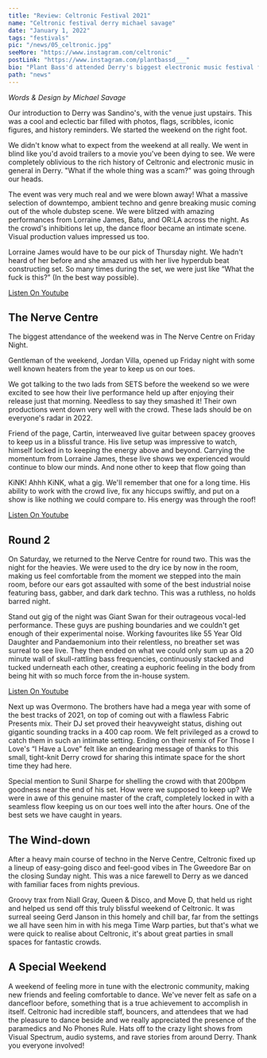 ---
title: "Review: Celtronic Festival 2021"
name: "Celtronic festival derry michael savage"
date: "January 1, 2022"
tags: "festivals"
pic: "/news/05_celtronic.jpg"
seeMore: "https://www.instagram.com/celtronic"
postLink: "https://www.instagram.com/plantbassd___"
bio: "Plant Bass'd attended Derry's biggest electronic music festival from 9th - 12th December"
path: "news"
---

<p className="smallText">
  <i>Words & Design by Michael Savage</i>
</p>

Our introduction to Derry was Sandino's, with the venue just upstairs. This was a cool and eclectic bar filled with photos, flags, scribbles, iconic figures, and history reminders. We started the weekend on the right foot.

We didn't know what to expect from the weekend at all really. We went in blind like you'd avoid trailers to a movie you've been dying to see. We were completely oblivious to the rich history of Celtronic and electronic music in general in Derry. "What if the whole thing was a scam?" was going through our heads.

The event was very much real and we were blown away! What a massive selection of downtempo, ambient techno and genre breaking music coming out of the whole dubstep scene. We were blitzed with amazing performances from Lorraine James, Batu, and OR:LA across the night. As the crowd's inhibitions let up, the dance floor became an intimate scene. Visual production values impressed us too.

Lorraine James would have to be our pick of Thursday night. We hadn't heard of her before and she amazed us with her live hyperdub beat constructing set. So many times during the set, we were just like “What the fuck is this?” (In the best way possible).

<div className="imgContainer">
  <a href="https://www.youtube.com/watch?v=QnvxRT9nUbc" rel="noopener noreferrer" target="_blank">
    <Picture src="/news/05_loraine-james.jpg" alt="loraine james press photo" size={1200} />
    <div className="youtubeOverlay">
      <div className="textToDisplay">Listen On Youtube</div>
    </div>
  </a>
</div>

## The Nerve Centre

The biggest attendance of the weekend was in The Nerve Centre on Friday Night.

Gentleman of the weekend, Jordan Villa, opened up Friday night with some well known heaters from the year to keep us on our toes.

We got talking to the two lads from SETS before the weekend so we were excited to see how their live performance held up after enjoying their release just that morning. Needless to say they smashed it! Their own productions went down very well with the crowd. These lads should be on everyone's radar in 2022.

Friend of the page, Cartin, interweaved live guitar between spacey grooves to keep us in a blissful trance. His live setup was impressive to watch, himself locked in to keeping the energy above and beyond. Carrying the momentum from Lorraine James, these live shows we experienced would continue to blow our minds. And none other to keep that flow going than

KiNK! Ahhh KiNK, what a gig. We'll remember that one for a long time. His ability to work with the crowd live, fix any hiccups swiftly, and put on a show is like nothing we could compare to. His energy was through the roof!

<div className="imgContainer">
  <a
    href="https://www.youtube.com/watch?v=FUtaPNY98A0&t=1681s"
    rel="noopener noreferrer"
    target="_blank"
  >
    <Picture src="/news/05_kink.jpg" alt="photo of KiNk" size={1200} />
    <div className="youtubeOverlay">
      <div className="textToDisplay">Listen On Youtube</div>
    </div>
  </a>
</div>

## Round 2

On Saturday, we returned to the Nerve Centre for round two. This was the night for the heavies. We were used to the dry ice by now in the room, making us feel comfortable from the moment we stepped into the main room, before our ears got assaulted with some of the best industrial noise featuring bass, gabber, and dark dark techno. This was a ruthless, no holds barred night.

Stand out gig of the night was Giant Swan for their outrageous vocal-led performance. These guys are pushing boundaries and we couldn't get enough of their experimental noise. Working favourites like 55 Year Old Daughter and Pandaemonium into their relentless, no breather set was surreal to see live. They then ended on what we could only sum up as a 20 minute wall of skull-rattling bass frequencies, continuously stacked and tucked underneath each other, creating a euphoric feeling in the body from being hit with so much force from the in-house system.

<div className="imgContainer">
  <a href="https://www.youtube.com/watch?v=53SR5UNOpAI" rel="noopener noreferrer" target="_blank">
    <Picture src="/news/05_giant-swan.jpg" alt="photo of Giant Swan" size={1200} />
    <div className="youtubeOverlay">
      <div className="textToDisplay">Listen On Youtube</div>
    </div>
  </a>
</div>

Next up was Overmono. The brothers have had a mega year with some of the best tracks of 2021, on top of coming out with a flawless Fabric Presents mix. Their DJ set proved their heavyweight status, dishing out gigantic sounding tracks in a 400 cap room. We felt privileged as a crowd to catch them in such an intimate setting. Ending on their remix of For Those I Love's “I Have a Love” felt like an endearing message of thanks to this small, tight-knit Derry crowd for sharing this intimate space for the short time they had here.

Special mention to Sunil Sharpe for shelling the crowd with that 200bpm goodness near the end of his set. How were we supposed to keep up? We were in awe of this genuine master of the craft, completely locked in with a seamless flow keeping us on our toes well into the after hours. One of the best sets we have caught in years.

## The Wind-down

After a heavy main course of techno in the Nerve Centre, Celtronic fixed up a lineup of easy-going disco and feel-good vibes in The Gweedore Bar on the closing Sunday night. This was a nice farewell to Derry as we danced with familiar faces from nights previous.

Groovy trax from Niall Gray, Queen & Disco, and Move D, that held us right and helped us send off this truly blissful weekend of Celtronic. It was surreal seeing Gerd Janson in this homely and chill bar, far from the settings we all have seen him in with his mega Time Warp parties, but that's what we were quick to realise about Celtronic, it's about great parties in small spaces for fantastic crowds.

## A Special Weekend

A weekend of feeling more in tune with the electronic community, making new friends and feeling comfortable to dance. We've never felt as safe on a dancefloor before, something that is a true achievement to accomplish in itself. Celtronic had incredible staff, bouncers, and attendees that we had the pleasure to dance beside and we really appreciated the presence of the paramedics and No Phones Rule. Hats off to the crazy light shows from Visual Spectrum, audio systems, and rave stories from around Derry. Thank you everyone involved!

